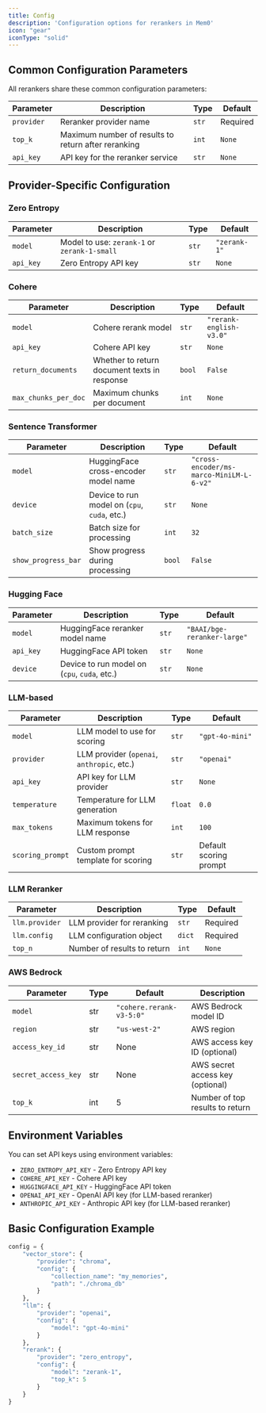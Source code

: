 ```yaml
---
title: Config
description: 'Configuration options for rerankers in Mem0'
icon: "gear"
iconType: "solid"
---
```


## Common Configuration Parameters

All rerankers share these common configuration parameters:

| Parameter | Description | Type | Default |
|-----------|-------------|------|---------|
| `provider` | Reranker provider name | `str` | Required |
| `top_k` | Maximum number of results to return after reranking | `int` | `None` |
| `api_key` | API key for the reranker service | `str` | `None` |

## Provider-Specific Configuration

### Zero Entropy

| Parameter | Description | Type | Default |
|-----------|-------------|------|---------|
| `model` | Model to use: `zerank-1` or `zerank-1-small` | `str` | `"zerank-1"` |
| `api_key` | Zero Entropy API key | `str` | `None` |

### Cohere

| Parameter | Description | Type | Default |
|-----------|-------------|------|---------|
| `model` | Cohere rerank model | `str` | `"rerank-english-v3.0"` |
| `api_key` | Cohere API key | `str` | `None` |
| `return_documents` | Whether to return document texts in response | `bool` | `False` |
| `max_chunks_per_doc` | Maximum chunks per document | `int` | `None` |

### Sentence Transformer

| Parameter | Description | Type | Default |
|-----------|-------------|------|---------|
| `model` | HuggingFace cross-encoder model name | `str` | `"cross-encoder/ms-marco-MiniLM-L-6-v2"` |
| `device` | Device to run model on (`cpu`, `cuda`, etc.) | `str` | `None` |
| `batch_size` | Batch size for processing | `int` | `32` |
| `show_progress_bar` | Show progress during processing | `bool` | `False` |

### Hugging Face

| Parameter | Description | Type | Default |
|-----------|-------------|------|---------|
| `model` | HuggingFace reranker model name | `str` | `"BAAI/bge-reranker-large"` |
| `api_key` | HuggingFace API token | `str` | `None` |
| `device` | Device to run model on (`cpu`, `cuda`, etc.) | `str` | `None` |

### LLM-based

| Parameter | Description | Type | Default |
|-----------|-------------|------|---------|
| `model` | LLM model to use for scoring | `str` | `"gpt-4o-mini"` |
| `provider` | LLM provider (`openai`, `anthropic`, etc.) | `str` | `"openai"` |
| `api_key` | API key for LLM provider | `str` | `None` |
| `temperature` | Temperature for LLM generation | `float` | `0.0` |
| `max_tokens` | Maximum tokens for LLM response | `int` | `100` |
| `scoring_prompt` | Custom prompt template for scoring | `str` | Default scoring prompt |

### LLM Reranker

| Parameter | Description | Type | Default |
|-----------|-------------|------|---------|
| `llm.provider` | LLM provider for reranking | `str` | Required |
| `llm.config` | LLM configuration object | `dict` | Required |
| `top_n` | Number of results to return | `int` | `None` |

### AWS Bedrock

| Parameter | Type | Default | Description |
|-----------|------|---------|-------------|
| `model` | str | `"cohere.rerank-v3-5:0"` | AWS Bedrock model ID |
| `region` | str | `"us-west-2"` | AWS region |
| `access_key_id` | str | None | AWS access key ID (optional) |
| `secret_access_key` | str | None | AWS secret access key (optional) |
| `top_k` | int | 5 | Number of top results to return |

## Environment Variables

You can set API keys using environment variables:

- `ZERO_ENTROPY_API_KEY` - Zero Entropy API key
- `COHERE_API_KEY` - Cohere API key
- `HUGGINGFACE_API_KEY` - HuggingFace API token
- `OPENAI_API_KEY` - OpenAI API key (for LLM-based reranker)
- `ANTHROPIC_API_KEY` - Anthropic API key (for LLM-based reranker)

## Basic Configuration Example

```python Python
config = {
    "vector_store": {
        "provider": "chroma",
        "config": {
            "collection_name": "my_memories",
            "path": "./chroma_db"
        }
    },
    "llm": {
        "provider": "openai",
        "config": {
            "model": "gpt-4o-mini"
        }
    },
    "rerank": {
        "provider": "zero_entropy",
        "config": {
            "model": "zerank-1",
            "top_k": 5
        }
    }
}
```
